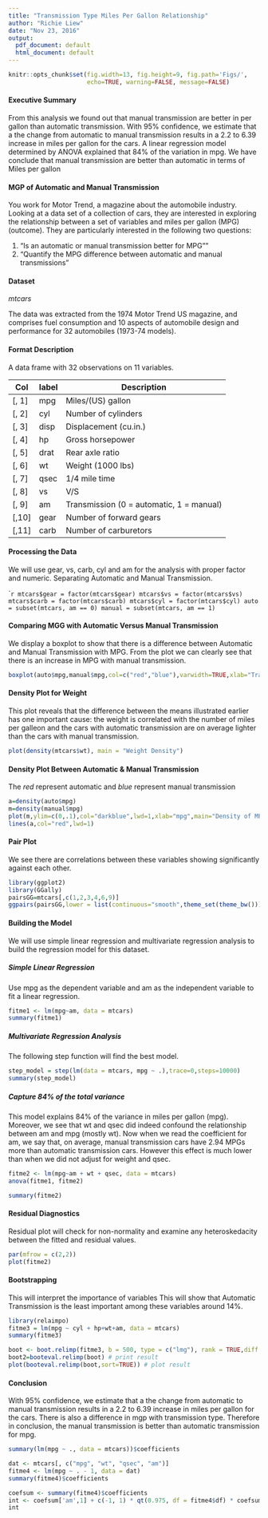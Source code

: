 ```yaml
---
title: "Transmission Type Miles Per Gallon Relationship"
author: "Richie Liew"
date: "Nov 23, 2016"
output:
  pdf_document: default
  html_document: default
---
```


```r
knitr::opts_chunk$set(fig.width=13, fig.height=9, fig.path='Figs/',
                      echo=TRUE, warning=FALSE, message=FALSE)
```

#### Executive Summary

From this analysis we found out that manual transmission are better in per gallon than automatic transmission.  With 95% confidence, we estimate that a the change from automatic to manual transmission results in a 2.2 to 6.39 increase in miles per gallon for the cars. A linear regression model determined by ANOVA explained that 84% of the variation in mpg.  We have conclude that manual transmission are better than automatic in terms of Miles per gallon

#### MGP of Automatic and Manual Transmission
You work for Motor Trend, a magazine about the automobile industry. Looking at a data set of a collection of cars, they are interested in exploring the relationship between a set of variables and miles per gallon (MPG) (outcome). They are particularly interested in the following two questions:

1. "Is an automatic or manual transmission better for MPG""
2. "Quantify the MPG difference between automatic and manual transmissions"

#### Dataset
*mtcars*

The data was extracted from the 1974 Motor Trend US magazine, and comprises fuel consumption and 10 aspects of automobile design and performance for 32 automobiles (1973-74 models).

#### Format Description
A data frame with 32 observations on 11 variables.

Col | label | Description
---|---|---
[, 1] |	mpg	| Miles/(US) gallon
[, 2]	| cyl |	Number of cylinders
[, 3]	|	disp | Displacement (cu.in.)
[, 4]	|	hp | Gross horsepower 
[, 5]	|	drat |	Rear axle ratio 
[, 6]	|	wt |	Weight (1000 lbs) 
[, 7]	|	qsec | 1/4 mile time 
[, 8]	|	vs | V/S 
[, 9]	|	am | Transmission (0 = automatic, 1 = manual) 
[,10]	| gear | Number of forward gears 
[,11]	| carb | Number of carburetors

#### Processing the Data

We will use gear, vs, carb, cyl and am for the analysis with proper factor and numeric.
Separating Automatic and Manual Transmission.

````r
mtcars$gear = factor(mtcars$gear)
mtcars$vs = factor(mtcars$vs)
mtcars$carb = factor(mtcars$carb)
mtcars$cyl = factor(mtcars$cyl)
auto = subset(mtcars, am == 0)
manual = subset(mtcars, am == 1)
```

#### Comparing MGG with Automatic Versus Manual Transmission

We display a boxplot to show that there is a difference between Automatic and Manual Transmission with MPG.  From the plot we can clearly see that there is an increase in MPG with manual transmission.

```r
boxplot(auto$mpg,manual$mpg,col=c("red","blue"),varwidth=TRUE,xlab="Transmission Type",ylab="mpg",main="MPG of Automatic vs. Manual Transmission",names=c("Automatic","Manual"))
```

#### Density Plot for Weight

This plot reveals that the difference between the means illustrated earlier has one important cause: the weight is correlated with the number of miles per galleon and the cars with automatic transmission are on average lighter than the cars with manual transmission. 


```r
plot(density(mtcars$wt), main = "Weight Density")
```

#### Density Plot Between Automatic & Manual Transmission

The *red* represent automatic and *blue* represent manual transmission

```r
a=density(auto$mpg)
m=density(manual$mpg)
plot(m,ylim=c(0,.1),col="darkblue",lwd=1,xlab="mpg",main="Density of MPG by Transmission")
lines(a,col="red",lwd=1)
```

#### Pair Plot

We see there are correlations between these variables showing significantly against each other.

```r
library(ggplot2)
library(GGally)
pairsGG=mtcars[,c(1,2,3,4,6,9)]
ggpairs(pairsGG,lower = list(continuous="smooth",theme_set(theme_bw())),title="CORRELATION OF MTCAR",colour = "am")
```

#### Building the Model

We will use simple linear regression and multivariate regression analysis to build the regression model for this dataset.

##### Simple Linear Regression

Use mpg as the dependent variable and am as the independent variable to fit a linear regression.

```r
fitme1 <- lm(mpg~am, data = mtcars)
summary(fitme1)
```

##### Multivariate Regression Analysis

The following step function will find the best model.

```r
step_model = step(lm(data = mtcars, mpg ~ .),trace=0,steps=10000)
summary(step_model)
```

##### Capture 84% of the total variance

This model explains 84% of the variance in miles per gallon (mpg). Moreover, we see that wt and qsec did indeed confound the relationship between am and mpg (mostly wt). Now when we read the coefficient for am, we say that, on average, manual transmission cars have 2.94 MPGs more than automatic transmission cars. However this effect is much lower than when we did not adjust for weight and qsec.

```r
fitme2 <- lm(mpg~am + wt + qsec, data = mtcars)
anova(fitme1, fitme2)
```

```r
summary(fitme2)
```

#### Residual Diagnostics

Residual plot will check for non-normality and examine any heteroskedacity between the fitted and residual values.

```r
par(mfrow = c(2,2))
plot(fitme2)
```

#### Bootstrapping

This will interpret the importance of variables 
This will show that Automatic Transmission is the least important among these variables around 14%.

```r
library(relaimpo)
fitme3 = lm(mpg ~ cyl + hp+wt+am, data = mtcars)
summary(fitme3)

boot <- boot.relimp(fitme3, b = 500, type = c("lmg"), rank = TRUE,diff = TRUE, rela = TRUE)
boot2=booteval.relimp(boot) # print result
plot(booteval.relimp(boot,sort=TRUE)) # plot result 
```

#### Conclusion

With 95% confidence, we estimate that a the change from automatic to manual transmission results in a 2.2 to 6.39 increase in miles per gallon for the cars. There is also a difference in mgp with transmission type.  Therefore in conclusion, the manual transmission is better than automatic transmission for mpg.

```r
summary(lm(mpg ~ ., data = mtcars))$coefficients
```

```r
dat <- mtcars[, c("mpg", "wt", "qsec", "am")]
fitme4 <- lm(mpg ~ . - 1, data = dat)
summary(fitme4)$coefficients
```

```r
coefsum <- summary(fitme4)$coefficients
int <- coefsum['am',1] + c(-1, 1) * qt(0.975, df = fitme4$df) * coefsum['am',2]
int
```